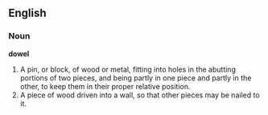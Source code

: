 ==English==

===Noun===

'''dowel'''

#A pin, or block, of wood or metal, fitting into holes in the abutting portions of two pieces, and being partly in one piece and partly in the other, to keep them in their proper relative position.
#A piece of wood driven into a wall, so that other pieces may be nailed to it.